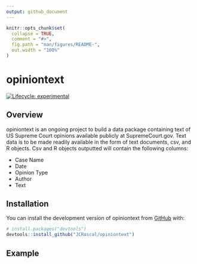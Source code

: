 ```yaml
---
output: github_document
---
```


<!-- README.md is generated from README.Rmd. Please edit that file -->

```r
knitr::opts_chunk$set(
  collapse = TRUE,
  comment = "#>",
  fig.path = "man/figures/README-",
  out.width = "100%"
)
```

# opiniontext

<!-- badges: start -->
[![Lifecycle: experimental](https://img.shields.io/badge/lifecycle-experimental-orange.svg)](https://www.tidyverse.org/lifecycle/#experimental)
<!-- badges: end -->

## Overview
opiniontext is an ongoing project to build a data package containing text of
US Supreme Court opinions available publicly at SupremeCourt.gov. Text data is
to be made readily available in the form of text documents, csv, and R objects.
Csv and R objects outputted will contain the following columns:

* Case Name
* Date
* Opinion Type
* Author
* Text

## Installation

You can install the development version of opiniontext from [GitHub](https://github.com/) with:

``` r
# install.packages("devtools")
devtools::install_github("JCRascal/opiniontext")
```
## Example


